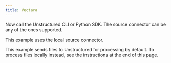 ```yaml
---
title: Vectara
---
```


<NewDocument />


<SharedContentVectara/>

Now call the Unstructured CLI or Python SDK. The source connector can be any of the ones supported.

This example uses the local source connector.

This example sends files to Unstructured for processing by default. To process files locally instead, see the instructions at the end of this page.


<CodeGroup>
  <VectaraAPISh />
  <VectaraAPIPyV2 />
  <VectaraAPIPyV1 />
</CodeGroup>


<SharedPartitionByAPIOSS/>
